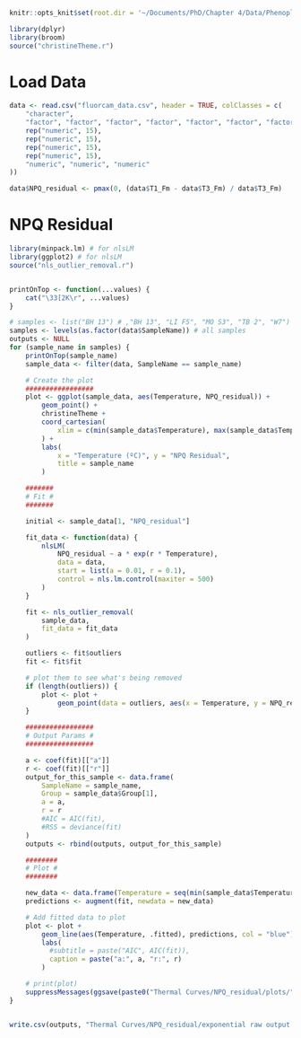 ```r
knitr::opts_knit$set(root.dir = '~/Documents/PhD/Chapter 4/Data/Phenoplate data/R analysis')
```

```r
library(dplyr)
library(broom)
source("christineTheme.r")
```

# Load Data
```r
data <- read.csv("fluorcam_data.csv", header = TRUE, colClasses = c(
    "character",
    "factor", "factor", "factor", "factor", "factor", "factor", "factor", "numeric", "numeric",
    rep("numeric", 15),
    rep("numeric", 15),
    rep("numeric", 15),
    rep("numeric", 15),
    "numeric", "numeric", "numeric"
))

data$NPQ_residual <- pmax(0, (data$T1_Fm - data$T3_Fm) / data$T3_Fm)
```

# NPQ Residual
```r
library(minpack.lm) # for nlsLM
library(ggplot2) # for nlsLM
source("nls_outlier_removal.r")


printOnTop <- function(...values) {
    cat("\33[2K\r", ...values)
}

# samples <- list("BH 13") # ,"BH 13", "LI F5", "MO S3", "TB 2", "W7") # trial representative samples
samples <- levels(as.factor(data$SampleName)) # all samples
outputs <- NULL
for (sample_name in samples) {
    printOnTop(sample_name)
    sample_data <- filter(data, SampleName == sample_name)

    # Create the plot
    #################
    plot <- ggplot(sample_data, aes(Temperature, NPQ_residual)) +
        geom_point() +
        christineTheme +
        coord_cartesian(
            xlim = c(min(sample_data$Temperature), max(sample_data$Temperature))
        ) +
        labs(
            x = "Temperature (ºC)", y = "NPQ Residual",
            title = sample_name
        )

    #######
    # Fit #
    #######

    initial <- sample_data[1, "NPQ_residual"]

    fit_data <- function(data) {
        nlsLM(
            NPQ_residual ~ a * exp(r * Temperature),
            data = data,
            start = list(a = 0.01, r = 0.1),
            control = nls.lm.control(maxiter = 500)
        )
    }

    fit <- nls_outlier_removal(
        sample_data,
        fit_data = fit_data
    )

    outliers <- fit$outliers
    fit <- fit$fit

    # plot them to see what's being removed
    if (length(outliers)) {
        plot <- plot +
            geom_point(data = outliers, aes(x = Temperature, y = NPQ_residual), colour = "red", pch = 1, size = 3)
    }

    #################
    # Output Params #
    #################

    a <- coef(fit)[["a"]]
    r <- coef(fit)[["r"]]
    output_for_this_sample <- data.frame(
        SampleName = sample_name,
        Group = sample_data$Group[1],
        a = a,
        r = r
        #AIC = AIC(fit),
        #RSS = deviance(fit)
    )
    outputs <- rbind(outputs, output_for_this_sample)

    ########
    # Plot #
    ########

    new_data <- data.frame(Temperature = seq(min(sample_data$Temperature) - 10, max(sample_data$Temperature) + 10, 0.2))
    predictions <- augment(fit, newdata = new_data)

    # Add fitted data to plot
    plot <- plot +
        geom_line(aes(Temperature, .fitted), predictions, col = "blue") +
        labs(
          #subtitle = paste("AIC", AIC(fit)),
          caption = paste("a:", a, "r:", r)
        )

    # print(plot)
    suppressMessages(ggsave(paste0("Thermal Curves/NPQ_residual/plots/", sample_name, "-exp.png"), plot))
}


write.csv(outputs, "Thermal Curves/NPQ_residual/exponential raw output.csv")
```


